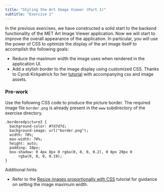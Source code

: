 ```yaml
---
title: "Styling the Art Image Viewer (Part 1)"
subtitle: "Exercise 1"
---
```


In the previous exercises, we have constructed a solid start to the backend functionality of the MET Art Image Viewer application. Now we will start to improve the overall appearance of the application. In particular, you will use the power of CSS to optimize the display of the art image itself to accomplish the following goals:

* Reduce the maximum width the image uses when rendered in the application UI.
* Add a stylish border to the image display using customized CSS. Thanks to Cyndi Kirkpatrick for her [tutorial](https://web.archive.org/web/20210418211642/https://cyndikirkpatrick.com/texture-tiles/picture-borders/) with accompanying css and image assets.

::: callout-tip
### Pre-work

Use the following CSS code to produce the picture border. The required image file `border.png` is already present in the `www` subdirectory of the exercise directory.

```
.borderedpicture3 {
  background-color: #7d7d7d;
  background-image: url("border.png");
  width: 70%;
  max-width: 70%;
  height: auto;
  padding: 10px;
  box-shadow: 0 4px 8px 0 rgba(0, 0, 0, 0.2), 0 6px 20px 0
      rgba(0, 0, 0, 0.19);
}
```
:::

Additional hints:

* Refer to the [Resize images proportionally with CSS](https://www.geeksforgeeks.org/resize-image-proportionally-with-css/) tutorial for guidance on setting the image maximum width.